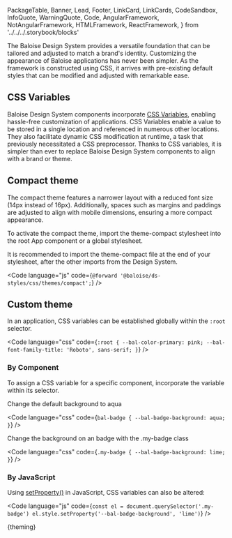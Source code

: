   PackageTable,
  Banner,
  Lead,
  Footer,
  LinkCard,
  LinkCards,
  CodeSandbox,
  InfoQuote,
  WarningQuote,
  Code,
  AngularFramework,
  NotAngularFramework,
  HTMLFramework,
  ReactFramework,
} from '../../../.storybook/blocks'

<Meta title="Development/Theming" />

<Banner label="Theming" section="Development" />

<Lead>
  The Baloise Design System provides a versatile foundation that can be tailored and adjusted to match a brand's
  identity. Customizing the appearance of Baloise applications has never been simpler. As the framework is constructed
  using CSS, it arrives with pre-existing default styles that can be modified and adjusted with remarkable ease.
</Lead>

## CSS Variables

Baloise Design System components incorporate [CSS Variables](https://developer.mozilla.org/en-US/docs/Web/CSS/Using_CSS_custom_properties), enabling hassle-free customization of applications.
CSS Variables enable a value to be stored in a single location and referenced in numerous other locations.
They also facilitate dynamic CSS modification at runtime, a task that previously necessitated a CSS preprocessor.
Thanks to CSS variables, it is simpler than ever to replace Baloise Design System components to align with a brand or theme.

## Compact theme

The compact theme features a narrower layout with a reduced font size (14px instead of 16px). Additionally, spaces such as margins and paddings are adjusted to align with mobile dimensions, ensuring a more compact appearance.

To activate the compact theme, import the theme-compact stylesheet into the root App component or a global stylesheet.

It is recommended to import the theme-compact file at the end of your stylesheet, after the other imports from the Design System.

<Code
  language="js"
  code={`
@forward '@baloise/ds-styles/css/themes/compact';
`}
/>

## Custom theme

In an application, CSS variables can be established globally within the `:root` selector.

<Code
  language="css"
  code={`
:root {
  --bal-color-primary: pink;
  --bal-font-family-title: 'Roboto', sans-serif;
}
`}
/>

### By Component

To assign a CSS variable for a specific component, incorporate the variable within its selector.

Change the default background to aqua

<Code
  language="css"
  code={`
bal-badge {
  --bal-badge-background: aqua;
}
`}
/>

Change the background on an badge with the .my-badge class

<Code
  language="css"
  code={`
.my-badge {
  --bal-badge-background: lime;
}
`}
/>

### By JavaScript​

Using [setProperty()](https://developer.mozilla.org/en-US/docs/Web/API/CSSStyleDeclaration/setProperty) in JavaScript, CSS variables can also be altered:

<Code
  language="js"
  code={`
const el = document.querySelector('.my-badge')
el.style.setProperty('--bal-badge-background', 'lime')
`}
/>


<Markdown>{theming}</Markdown>

<Footer />
